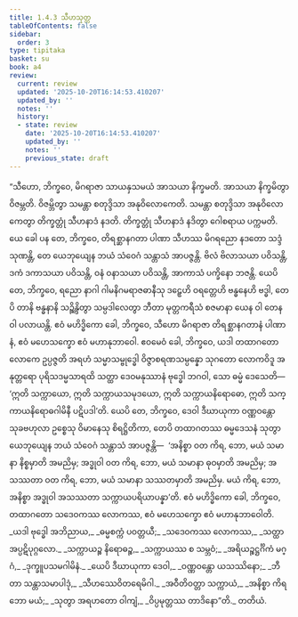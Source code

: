 ```yaml
---
title: 1.4.3 သီဟသုတ္တ
tableOfContents: false
sidebar:
  order: 3
type: tipitaka
basket: su
book: a4
review:
  current: review
  updated: '2025-10-20T16:14:53.410207'
  updated_by: ''
  notes: ''
  history:
  - state: review
    date: '2025-10-20T16:14:53.410207'
    updated_by: ''
    notes: ''
    previous_state: draft
---
```



<DynamicBreadcrumb />


<ReviewStatus review={frontmatter.review} showDetails={true} />

<HypothesisAnnotation frontmatter={frontmatter} />

<Division number="33" book="a4" e="ch" v="15" p="342">

<Paragraph number="223" book="a4">
“သီဟော, ဘိက္ခဝေ, မိဂရာဇာ သာယနှသမယံ အာသယာ နိက္ခမတိ. အာသယာ နိက္ခမိတွာ ဝိဇမ္ဘတိ. ဝိဇမ္ဘိတွာ သမန္တာ စတုဒ္ဒိသာ အနုဝိလောကေတိ. သမန္တာ စတုဒ္ဒိသာ အနုဝိလောကေတွာ တိက္ခတ္တုံ သီဟနာဒံ နဒတိ. တိက္ခတ္တုံ သီဟနာဒံ နဒိတွာ ဂေါစရာယ ပက္ကမတိ. ယေ ခေါ ပန တေ, ဘိက္ခဝေ, တိရစ္ဆာနဂတာ ပါဏာ သီဟဿ မိဂရညော နဒတော သဒ္ဒံ သုဏန္တိ, တေ ယေဘုယျေန ဘယံ သံဝေဂံ သန္တာသံ အာပဇ္ဇန္တိ. ဗိလံ ဗိလာသယာ ပဝိသန္တိ, ဒကံ ဒကာသယာ ပဝိသန္တိ, ဝနံ ဝနာသယာ ပဝိသန္တိ, အာကာသံ ပက္ခိနော ဘဇန္တိ. ယေပိ တေ, ဘိက္ခဝေ, ရညော နာဂါ ဂါမနိဂမရာဇဓာနီသု ဒဠှေဟိ ဝရတ္တေဟိ ဗန္ဓနေဟိ ဗဒ္ဓါ, တေပိ တာနိ ဗန္ဓနာနိ သဉ္ဆိန္ဒိတွာ သမ္ပဒါလေတွာ ဘီတာ မုတ္တကရီသံ စဇမာနာ ယေန ဝါ တေန ဝါ ပလာယန္တိ. ဧဝံ မဟိဒ္ဓိကော ခေါ, ဘိက္ခဝေ, သီဟော မိဂရာဇာ တိရစ္ဆာနဂတာနံ ပါဏာနံ, ဧဝံ မဟေသက္ခော ဧဝံ မဟာနုဘာဝေါ.
</Paragraph>

<Paragraph number="224" book="a4">
ဧဝမေဝံ ခေါ, ဘိက္ခဝေ, ယဒါ တထာဂတော လောကေ ဥပ္ပဇ္ဇတိ အရဟံ သမ္မာသမ္ဗုဒ္ဓေါ ဝိဇ္ဇာစရဏသမ္ပန္နော သုဂတော လောကဝိဒူ အနုတ္တရော ပုရိသဒမ္မသာရထိ သတ္ထာ ဒေဝမနုဿာနံ ဗုဒ္ဓေါ ဘဂဝါ, သော ဓမ္မံ ဒေသေတိ—  ‘ဣတိ သက္ကာယော, ဣတိ သက္ကာယသမုဒယော, ဣတိ သက္ကာယနိရောဓော, ဣတိ သက္ကာယနိရောဓဂါမိနီ ပဋိပဒါ’တိ. ယေပိ တေ, ဘိက္ခဝေ, ဒေဝါ ဒီဃာယုကာ ဝဏ္ဏဝန္တော သုခဗဟုလာ ဥစ္စေသု ဝိမာနေသု စိရဋ္ဌိတိကာ, တေပိ တထာဂတဿ ဓမ္မဒေသနံ သုတွာ ယေဘုယျေန ဘယံ သံဝေဂံ သန္တာသံ အာပဇ္ဇန္တိ—  ‘အနိစ္စာ ဝတ ကိရ, ဘော, မယံ သမာနာ နိစ္စမှာတိ အမညိမှ; အဒ္ဓုဝါ ဝတ ကိရ, ဘော, မယံ သမာနာ ဓုဝမှာတိ အမညိမှ; အသဿတာ ဝတ ကိရ, ဘော, မယံ သမာနာ သဿတမှာတိ အမညိမှ. မယံ ကိရ, ဘော, အနိစ္စာ အဒ္ဓုဝါ အသဿတာ သက္ကာယပရိယာပန္နာ’တိ. ဧဝံ မဟိဒ္ဓိကော ခေါ, ဘိက္ခဝေ, တထာဂတော သဒေဝကဿ လောကဿ, ဧဝံ မဟေသက္ခော ဧဝံ မဟာနုဘာဝေါတိ.
</Paragraph>

<Paragraph number="225" type="verses" book="a4">
_ယဒါ ဗုဒ္ဓေါ အဘိညာယ,_  
_ဓမ္မစက္ကံ ပဝတ္တယီ;_  
_သဒေဝကဿ လောကဿ,_  
_သတ္ထာ အပ္ပဋိပုဂ္ဂလော._  

</Paragraph>

<Paragraph number="226" type="verses" book="a4">
_သက္ကာယဉ္စ နိရောဓဉ္စ,_  
_သက္ကာယဿ စ သမ္ဘဝံ;_  
_အရိယဉ္စဋ္ဌင်္ဂိကံ မဂ္ဂံ,_  
_ဒုက္ခူပသမဂါမိနံ._  

</Paragraph>

<Paragraph number="227" type="verses" book="a4">
_ယေပိ ဒီဃာယုကာ ဒေဝါ,_  
_ဝဏ္ဏဝန္တော ယသဿိနော;_  
_ဘီတာ သန္တာသမာပါဒုံ,_  
_သီဟဿေဝိတရေမိဂါ._  

</Paragraph>

<Paragraph number="228" type="verses" book="a4">
_အဝီတိဝတ္တာ သက္ကာယံ,_  
_အနိစ္စာ ကိရ ဘော မယံ;_  
_သုတွာ အရဟတော ဝါကျံ,_  
_ဝိပ္ပမုတ္တဿ တာဒိနော”တိ._  


</Paragraph>
</Division>

<Paragraph number="229" type="center" book="a4">
တတိယံ.
</Paragraph>